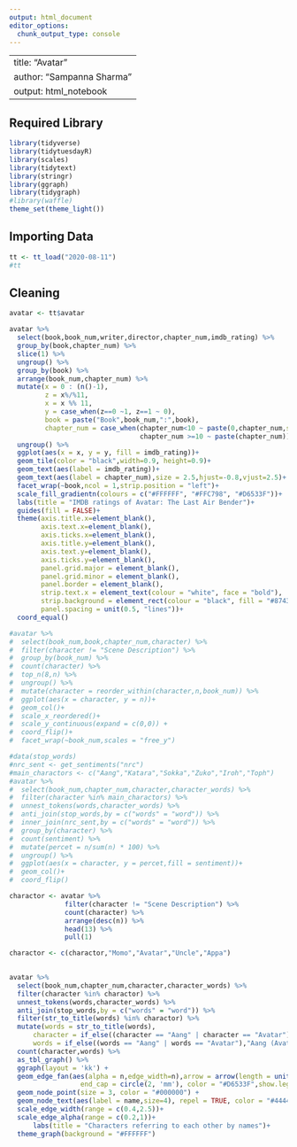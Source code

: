 ```yaml
---
output: html_document
editor_options: 
  chunk_output_type: console
---
```

---
title: "Avatar"
author: "Sampanna Sharma"
output: html_notebook
---

## Required Library
```r
library(tidyverse)
library(tidytuesdayR)
library(scales)
library(tidytext)
library(stringr)
library(ggraph)
library(tidygraph)
#library(waffle)
theme_set(theme_light())
```

## Importing Data
```r
tt <- tt_load("2020-08-11")
#tt
```

## Cleaning
```r
avatar <- tt$avatar
```

```r
avatar %>%
  select(book,book_num,writer,director,chapter_num,imdb_rating) %>% 
  group_by(book,chapter_num) %>% 
  slice(1) %>% 
  ungroup() %>%
  group_by(book) %>% 
  arrange(book_num,chapter_num) %>% 
  mutate(x = 0 : (n()-1),
         z = x%/%11,
         x = x %% 11,
         y = case_when(z==0 ~1, z==1 ~ 0),
         book = paste("Book",book_num,":",book),
         chapter_num = case_when(chapter_num<10 ~ paste(0,chapter_num,sep = ""),
                                 chapter_num >=10 ~ paste(chapter_num))) %>% 
  ungroup() %>% 
  ggplot(aes(x = x, y = y, fill = imdb_rating))+
  geom_tile(color = "black",width=0.9, height=0.9)+
  geom_text(aes(label = imdb_rating))+
  geom_text(aes(label = chapter_num),size = 2.5,hjust=-0.8,vjust=2.5)+
  facet_wrap(~book,ncol = 1,strip.position = "left")+
  scale_fill_gradientn(colours = c("#FFFFFF", "#FFC798", "#D6533F"))+
  labs(title = "IMDB ratings of Avatar: The Last Air Bender")+
  guides(fill = FALSE)+
  theme(axis.title.x=element_blank(),
        axis.text.x=element_blank(),
        axis.ticks.x=element_blank(),
        axis.title.y=element_blank(),
        axis.text.y=element_blank(),
        axis.ticks.y=element_blank(),
        panel.grid.major = element_blank(),
        panel.grid.minor = element_blank(),
        panel.border = element_blank(),
        strip.text.x = element_text(colour = "white", face = "bold"),
        strip.background = element_rect(colour = "black", fill = "#87433A"),
        panel.spacing = unit(0.5, "lines"))+
  coord_equal()
```

```r

#avatar %>% 
#  select(book_num,book,chapter_num,character) %>% 
#  filter(character != "Scene Description") %>%
#  group_by(book_num) %>% 
#  count(character) %>%
#  top_n(8,n) %>% 
#  ungroup() %>% 
#  mutate(character = reorder_within(character,n,book_num)) %>% 
#  ggplot(aes(x = character, y = n))+
#  geom_col()+
#  scale_x_reordered()+
#  scale_y_continuous(expand = c(0,0)) +
#  coord_flip()+
#  facet_wrap(~book_num,scales = "free_y")
```

```r
#data(stop_words)
#nrc_sent <- get_sentiments("nrc")
#main_charactors <- c("Aang","Katara","Sokka","Zuko","Iroh","Toph")
#avatar %>% 
#  select(book_num,chapter_num,character,character_words) %>% 
#  filter(character %in% main_charactors) %>% 
#  unnest_tokens(words,character_words) %>% 
#  anti_join(stop_words,by = c("words" = "word")) %>% 
#  inner_join(nrc_sent,by = c("words" = "word")) %>% 
#  group_by(character) %>% 
#  count(sentiment) %>% 
#  mutate(percet = n/sum(n) * 100) %>% 
#  ungroup() %>% 
#  ggplot(aes(x = character, y = percet,fill = sentiment))+
#  geom_col()+
#  coord_flip()
```

```r

charactor <- avatar %>% 
              filter(character != "Scene Description") %>% 
              count(character) %>% 
              arrange(desc(n)) %>% 
              head(13) %>% 
              pull(1)

charactor <- c(charactor,"Momo","Avatar","Uncle","Appa")
  

avatar %>% 
  select(book_num,chapter_num,character,character_words) %>% 
  filter(character %in% charactor) %>% 
  unnest_tokens(words,character_words) %>% 
  anti_join(stop_words,by = c("words" = "word")) %>% 
  filter(str_to_title(words) %in% charactor) %>% 
  mutate(words = str_to_title(words),
      character = if_else((character == "Aang" | character == "Avatar"),"Aang (Avatar)",                                 if_else((character == "Iroh" | character == "Uncle"),"Iroh (Uncle)", character)),
      words = if_else((words == "Aang" | words == "Avatar"),"Aang (Avatar)",                                         if_else((words == "Iroh" | words == "Uncle"),"Iroh (Uncle)", words)))%>%
  count(character,words) %>% 
  as_tbl_graph() %>% 
  ggraph(layout = 'kk') +
  geom_edge_fan(aes(alpha = n,edge_width=n),arrow = arrow(length = unit(4, 'mm')), 
                  end_cap = circle(2, 'mm'), color = "#D6533F",show.legend = FALSE, strength = 2) +
  geom_node_point(size = 3, color = "#000000") +
  geom_node_text(aes(label = name,size=4), repel = TRUE, color = "#444444",show.legend = FALSE) +
  scale_edge_width(range = c(0.4,2.5))+
  scale_edge_alpha(range = c(0.2,1))+
      labs(title = "Characters referring to each other by names")+
  theme_graph(background = "#FFFFFF")

```





